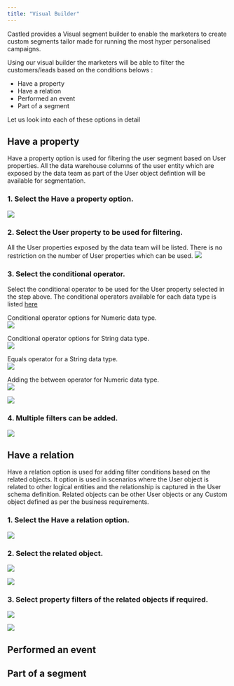 ```yaml
---
title: "Visual Builder"
---
```


Castled provides a Visual segment builder to enable the marketers to create custom segments tailor made for running the most hyper personalised campaigns.

Using our visual builder the marketers will be able to filter the customers/leads based on the conditions belows :
- Have a property
- Have a relation
- Performed an event
- Part of a segment

Let us look into each of these options in detail

## Have a property

Have a property option is used for filtering the user segment based on User properties. All the data warehouse columns of the user entity which are exposed by the data team as part of the User object defintion will be available for segmentation.

### 1. Select the Have a property option.
![](/images/property-1.png)

### 2. Select the User property to be used for filtering.  

All the User properties exposed by the data team will be listed. There is no restriction on the number of User properties which can be used.
![](/images/property-2.png)

### 3. Select the conditional operator.  

Select the conditional operator to be used for the User property selected in the step above. The conditional operators available for each data type is listed [here]()

Conditional operator options for Numeric data type.  
![](/images/property-3.png)

Conditional operator options for String data type.  
![](/images/property-4.png)

Equals operator for a String data type.  
![](/images/property-5.png)

Adding the between operator for Numeric data type.  
![](/images/property-6.png)

![](/images/property-7.png)

### 4. Multiple filters can be added.

![](/images/property-8.png)

## Have a relation  

Have a relation option is used for adding filter conditions based on the related objects. It option is used in scenarios where the User object is related to other logical entities and the relationship is captured in the User schema definition. Related objects can be other User objects or any Custom object defined as per the business requirements.  

### 1. Select the Have a relation option.

![](/images/related-1.png)

### 2. Select the related object.

![](/images/related-2.png)

![](/images/related-3.png)

### 3. Select property filters of the related objects if required.

![](/images/related-4.png)

![](/images/related-5.png)

## Performed an event 

## Part of a segment 